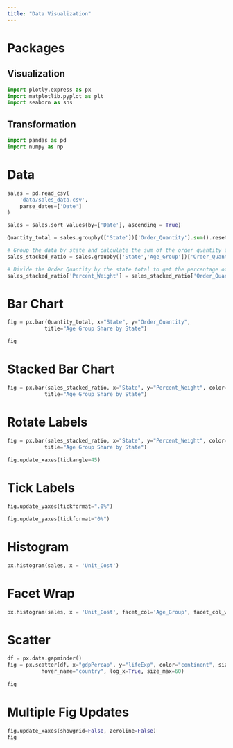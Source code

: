 ```yaml
---
title: "Data Visualization"
---
```


# Packages
## Visualization
```python

import plotly.express as px
import matplotlib.pyplot as plt
import seaborn as sns

```


## Transformation
```python

import pandas as pd
import numpy as np

```



# Data
```python

sales = pd.read_csv(
    'data/sales_data.csv',
    parse_dates=['Date']
)

sales = sales.sort_values(by=['Date'], ascending = True)

Quantity_total = sales.groupby(['State'])['Order_Quantity'].sum().reset_index()

# Group the data by state and calculate the sum of the order quantity for each state
sales_stacked_ratio = sales.groupby(['State','Age_Group'])['Order_Quantity'].sum().reset_index()

# Divide the Order Quantity by the state total to get the percentage of the order quantity for each age group in each state
sales_stacked_ratio['Percent_Weight'] = sales_stacked_ratio['Order_Quantity']/ sales_stacked_ratio.groupby('State')['Order_Quantity'].transform('sum')

```



# Bar Chart
```python

fig = px.bar(Quantity_total, x="State", y="Order_Quantity", 
            title="Age Group Share by State")

fig

```


# Stacked Bar Chart
```python

fig = px.bar(sales_stacked_ratio, x="State", y="Percent_Weight", color="Age_Group", 
            title="Age Group Share by State")


```

# Rotate Labels
```python

fig = px.bar(sales_stacked_ratio, x="State", y="Percent_Weight", color="Age_Group", 
            title="Age Group Share by State")
            
fig.update_xaxes(tickangle=45)

```

# Tick Labels
```python

fig.update_yaxes(tickformat=".0%")

```


```python

fig.update_yaxes(tickformat="0%")

```


# Histogram
```python

px.histogram(sales, x = 'Unit_Cost')

```

# Facet Wrap
```python

px.histogram(sales, x = 'Unit_Cost', facet_col='Age_Group', facet_col_wrap=2)

```

# Scatter
```python

df = px.data.gapminder()
fig = px.scatter(df, x="gdpPercap", y="lifeExp", color="continent", size="pop",
           hover_name="country", log_x=True, size_max=60)
           
fig
```


# Multiple Fig Updates
```python

fig.update_xaxes(showgrid=False, zeroline=False)
fig

```


